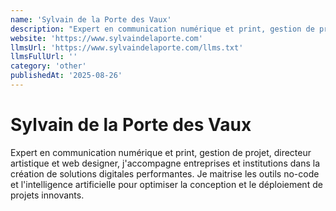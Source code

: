 ```yaml
---
name: 'Sylvain de la Porte des Vaux'
description: "Expert en communication numérique et print, gestion de projet, directeur artistique et web designer, j''accompagne entreprises et institutions dans la création de solutions digitales performantes. Je maitrise les outils no-code et l''intelligence artificielle pour optimiser la conception et le déploiement de projets innovants."
website: 'https://www.sylvaindelaporte.com'
llmsUrl: 'https://www.sylvaindelaporte.com/llms.txt'
llmsFullUrl: ''
category: 'other'
publishedAt: '2025-08-26'
---
```


# Sylvain de la Porte des Vaux

Expert en communication numérique et print, gestion de projet, directeur artistique et web designer, j'accompagne entreprises et institutions dans la création de solutions digitales performantes. Je maitrise les outils no-code et l'intelligence artificielle pour optimiser la conception et le déploiement de projets innovants.
